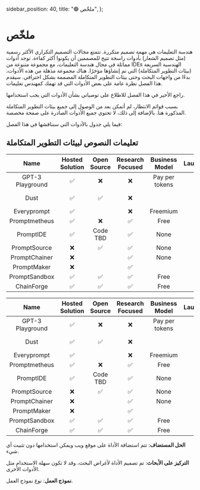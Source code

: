   sidebar_position: 40,
  title: "🟢 ملخّص",
};

# ملخّص

هندسة التعليمات هي مهمة تصميم متكررة. تتمتع مجالات التصميم التكراري الأكثر رسمية (مثل تصميم الشعار) بأدوات راسخة تتيح للمصممين أن يكونوا أكثر كفاءة. توجد أدوات مماثلة في مجال هندسة التعليمات، مع مجموعة متنوعة من IDEs الهندسية السريعة (بيئات التطوير المتكاملة) التي تم إنشاؤها مؤخرًا. هناك مجموعة مذهلة من هذه الأدوات، بدءًا من واجهات البحث وحتى بيئات التطوير المتكاملة المصممة بشكل احترافي. سيقدم هذا الفصل نظرة عامة على بعض الأدوات التي قد تهمك كمهندس تعليمات.

راجع  الأخير في هذا الفصل للاطلاع على توصياتي بشأن الأدوات التي يجب استخدامها.

بسبب قوائم الانتظار، لم أتمكن بعد من الوصول إلى جميع بيئات التطوير المتكاملة المذكورة هنا. بالإضافة إلى ذلك، لا تحتوي جميع الأدوات الصادرة على صفحة مخصصة.

فيما يلي جدول بالأدوات التي سنناقشها في هذا الفصل:

## تعليمات النصوص لبيئات التطوير المتكاملة

|       Name       | Hosted Solution | Open Source | Research Focused | Business Model | Launched | Modalities | Supported Providers |
|:----------------:|:---------------:|:-----------:|:----------------:|:--------------:|:--------:|:----------:|:-------------------:|
| GPT-3 Playground | ✅               | ❌           | ❌                | Pay per tokens | ✅        | Text       | OpenAI              |
| Dust             | ✅               | ✅           | ❌                |                | ✅        | Text       | OpenAI, Cohere      |
| Everyprompt      | ✅               |             | ❌                | Freemium       | ✅        | Text       | OpenAI              |
| Promptmetheus    | ✅               | ❌           | ✅                | Free           | ✅        | Text       | OpenAI              |
| PromptIDE        | ✅               | Code TBD    | ✅                | None           | ✅        | Text       |                     |
| PromptSource     | ❌               | ✅           | ✅                | None           | ✅        | Text       |                     |
| PromptChainer    | ❌               |             | ✅                | None           | ✅        | Text       |                     |
| PromptMaker      | ❌               |             | ✅                |                |          | Text       |                     |
| PromptSandbox    | ✅               | ✅           | ✅                | Free           | ✅        | Text       | OpenAI              |
| ChainForge       | ✅               | ✅           | ✅                | Free           | ✅        | Text       | OpenAI              |


|       Name       | Hosted Solution | Open Source | Research Focused | Business Model | Launched | Modalities | Supported Providers |
|:----------------:|:---------------:|:-----------:|:----------------:|:--------------:|:--------:|:----------:|:-------------------:|
| GPT-3 Playground | ✅               | ❌           | ❌                | Pay per tokens | ✅        | Text       | OpenAI              |
| Dust             | ✅               | ✅           | ❌                |                | ✅        | Text       | OpenAI, Cohere      |
| Everyprompt      | ✅               |             | ❌                | Freemium       | ✅        | Text       | OpenAI              |
| Promptmetheus    | ✅               | ❌           | ✅                | Free           | ✅        | Text       | OpenAI              |
| PromptIDE        | ✅               | Code TBD    | ✅                | None           | ✅        | Text       |                     |
| PromptSource     | ❌               | ✅           | ✅                | None           | ✅        | Text       |                     |
| PromptChainer    | ❌               |             | ✅                | None           | ✅        | Text       |                     |
| PromptMaker      | ❌               |             | ✅                |                |          | Text       |                     |
| PromptSandbox    | ✅               | ✅           | ✅                | Free           | ✅        | Text       | OpenAI              |
| ChainForge       | ✅               | ✅           | ✅                | Free           | ✅        | Text       | OpenAI              |


**الحل المستضاف**: تتم استضافة الأداة على موقع ويب ويمكن استخدامها دون تثبيت أي شيء.

**التركيز على الأبحاث**: تم تصميم الأداة لأغراض البحث، وقد لا تكون سهلة الاستخدام مثل الأدوات الأخرى.

**نموذج العمل**: نوع نموذج العمل.
